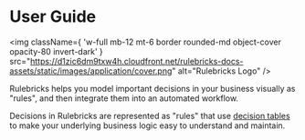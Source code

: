 # User Guide

<img
  className={
    'w-full mb-12 mt-6 border rounded-md object-cover opacity-80 invert-dark'
  }
  src="https://d1zic6dm9txw4h.cloudfront.net/rulebricks-docs-assets/static/images/application/cover.png"
  alt="Rulebricks Logo"
/>

Rulebricks helps you model important decisions in your business visually as "rules", and then integrate them into an automated workflow.

Decisions in Rulebricks are represented as "rules" that use [decision tables](https://en.wikipedia.org/wiki/Decision_table) to make your underlying business logic easy to understand and maintain.


<Cards className="pt-6">
  <Card
    title="What is a rule?"
    href="/getting-started/what-is-a-rule"
    arrow="1"
  ></Card>
  <Card
    title="Requests & Responses"
    href="/getting-started/requests-and-responses"
    arrow="1"
  ></Card>
  <Card
    title="Start building your rule"
    href="/getting-started/start-building"
    arrow="1"
  ></Card>
  <Card
    title="Integration guide"
    href="/getting-started/integration"
    arrow="1"
  ></Card>
  <Card
    title="Private deployments"
    href="/private-deployment/getting-access"
    arrow="1"
  ></Card>
</Cards>
